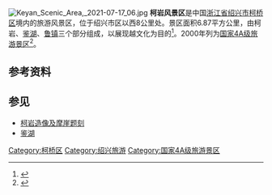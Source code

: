 {{noteTA
|1=zh-hant:柯巖;zh-hans:柯岩
}}
[[File:Keyan_Scenic_Area,_2021-07-17_06.jpg|thumb]]
'''柯岩风景区'''是中国[[浙江省|浙江省]][[绍兴市|绍兴市]][[柯桥区|柯桥区]]境内的旅游风景区，位于绍兴市区以西8公里处。景区面积6.87平方公里，由柯岩、[[鉴湖|鉴湖]]、[[鲁镇|鲁镇]]三个部分组成，以展现越文化为目的<ref>{{cite web|url=http://www.kq.gov.cn/art/2019/11/25/art_1504948_40488782.html|title=柯岩风景区|publisher=绍兴市柯桥区人民政府|accessdate=2020-11-01|archive-date=2020-11-07|archive-url=https://web.archive.org/web/20201107055217/http://www.kq.gov.cn/art/2019/11/25/art_1504948_40488782.html|dead-url=no}}</ref>。2000年列为[[国家4A级旅游景区|国家4A级旅游景区]]<ref>{{cite web|url=http://sxwg.sx.gov.cn/art/2020/5/7/art_1648085_34321453.html|title=柯岩风景区|publisher=绍兴市柯桥区人民政府|date=2020-05-07|accessdate=2020-11-01|archive-date=2020-11-05|archive-url=https://web.archive.org/web/20201105072946/http://sxwg.sx.gov.cn/art/2020/5/7/art_1648085_34321453.html|dead-url=no}}</ref>。

== 参考资料 ==
{{reflist}}

== 参见 ==
* [[柯岩造像及摩崖题刻|柯岩造像及摩崖题刻]]
* [[鉴湖|鉴湖]]

{{Zhejiang-stub}}

[[Category:柯桥区|Category:柯桥区]]
[[Category:绍兴旅游|Category:绍兴旅游]]
[[Category:国家4A级旅游景区|Category:国家4A级旅游景区]]